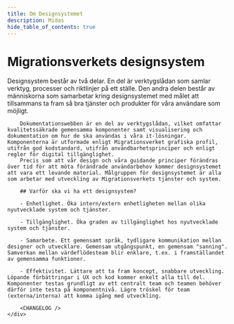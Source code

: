 ```yaml
---
title: Om Designsystemet
description: Midas
hide_table_of_contents: true
---
```



# Migrationsverkets designsystem

<div className="row">
    <div className="col col--8">
        Designsystem består av två delar. En del är verktygslådan som samlar verktyg, processer och riktlinjer på ett ställe. Den andra delen består av människorna som samarbetar kring designsystemet med målet att tillsammans ta fram så bra tjänster och produkter för våra användare som möjligt.

        Dokumentationswebben är en del av verktygslådan, vilket omfattar kvalitetssäkrade gemensamma komponenter samt visualisering och dokumentation om hur de ska användas i våra it-lösningar. Komponenterna är utformade enligt Migrationsverket grafiska profil, utifrån god kodstandard, utifrån användbarhetsprinciper och enligt regler för digital tillgänglighet.
        Precis som att vår design och våra guidande principer förändras över tid för att möta förändrade användarbehov kommer designsystemet att vara ett levande material. Målgruppen för designsystemet är alla som arbetar med utveckling av Migrationsverkets tjänster och system.

        ## Varför ska vi ha ett designsystem?

        - Enhetlighet. Öka intern/extern enhetligheten mellan olika nyutvecklade system och tjänster.

        - Tillgänglighet. Öka graden av tillgänglighet hos nyutvecklade system och tjänster.

        - Samarbete. Ett gemensamt språk, tydligare kommunikation mellan designer och utvecklare. Gemensam utgångspunkt, en gemensam "sanning". Samverkan mellan värdeflödesteam blir enklare, t.ex. i framställandet av gemensamma funktioner.

        - Effektivitet. Lättare att ta fram koncept, snabbare utveckling. Löpande förbättringar i UX och kod kommer enkelt alla till del. Komponenter testas grundligt av ett centralt team och teamen behöver därför inte testa på komponentnivå. Lägre tröskel för team (externa/interna) att komma igång med utveckling.

        <CHANGELOG />
    </div>
</div>